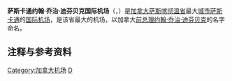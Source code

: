 {{Infobox Airport
| airport_name = <center>萨斯卡通约翰·乔治·迪芬贝克国际机场<br><small>{{lang|en|Saskatoon John G. Diefenbaker International Airport}}</small></center>
| photo        = Saskatoon 115.jpg
| IATA         = YXE
| ICAO         = CYXE
| type         = [[民用航空|民用]]
| owner        = [[Transport_Canada|Transport Canada]]<ref>[http://www.tc.gc.ca/programs/Airports/Status/menu.htm Airport Divestiture Status Report]</ref>
| run by       = 萨斯卡通机场管理局
| city         = [[加拿大|加拿大]][[萨斯卡通|萨斯卡通]]
| elevation    = 504米
| coordinates  = {{Coord|52|10|15|N|106|41|59|W|type:airport|display=inline}}
| website      = [http://www.yxe.ca www.yxe.ca]
| runway1_heading = 09/27
| runway1_feet  = 8,300
| runway1_meter  = 2,530
| runway1_surface   = [[瀝青|瀝青]]
| runway2_heading = 15/33
| runway2_feet  = 6,200
| runway2_meter  = 1,890
| runway2_surface   = Asphalt
| stat-year    = 2008
| stat1-header = Aircraft Movements
| stat1-data   = 105,620
| stat2-header = Passengers
| stat2-data   = 1,135,113
| footnotes    = Sources: [[Canada_Flight_Supplement|Canada Flight Supplement]]<ref name="CFS">{{CFS}}</ref><br>Statistics from [[Transport_Canada|Transport Canada]].<ref name="move">[http://www.tc.gc.ca/pol/EN/Report/TP577/pdf/TP577_07.pdf - Aircraft Movement Statistics: NAV CANADA Towers and Flight Service Stations: Annual Report 2007]</ref><br>Statistics from [[Transport_Canada|Transport Canada]].<ref name="2008move">[http://www.tc.gc.ca/policy/report/tp141e/tp141.htm TP141 - Aircraft Movement Statistics]</ref>
}}

'''萨斯卡通约翰·乔治·迪芬贝克国际机场'''（{{lang-en|Saskatoon John G. Diefenbaker International Airport}}，{{Airport codes|YXE|CYXE}}）是[[加拿大|加拿大]][[萨斯喀彻温省|萨斯喀彻温省]]最大[[城市|城市]][[萨斯卡通|萨斯卡通]]的[[国际机场|国际]][[机场|机场]]，是该省最大的机场，以加拿大[[加拿大总理|前总理]][[约翰·乔治·迪芬贝克|约翰·乔治·迪芬贝克]]的名字命名。

==注释与参考资料==
{{reflist}}

[[Category:加拿大机场|Category:加拿大机场]]
[[Category:冠以人名的美洲機場|D]]